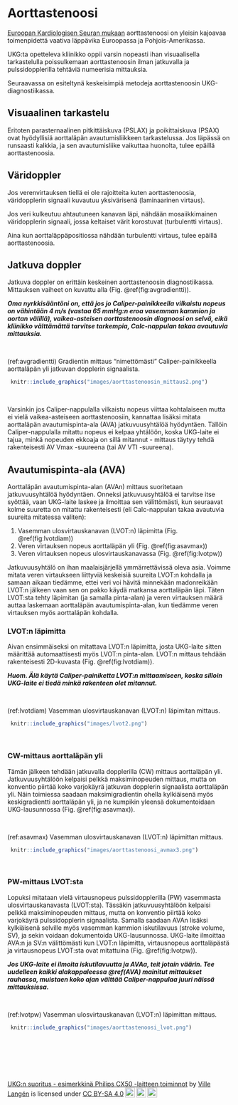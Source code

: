 # Aorttastenoosi

[Euroopan Kardiologisen Seuran mukaan](https://academic.oup.com/eurheartj/article/43/7/561/6358470) aorttastenoosi on yleisin kajoavaa toimenpidettä vaativa läppävika Euroopassa ja Pohjois-Amerikassa.

UKG:ta opetteleva kliinikko oppii varsin nopeasti ihan visuaalisella tarkastelulla poissulkemaan aorttastenoosin ilman jatkuvalla ja pulssidopplerilla tehtäviä numeerisia mittauksia.

Seuraavassa on esiteltynä keskeisimpiä metodeja aorttastenoosin UKG-diagnostiikassa.

## Visuaalinen tarkastelu

Eritoten parasternaalinen pitkittäiskuva (PSLAX) ja poikittaiskuva (PSAX) ovat hyödyllisiä aorttaläpän avautumisliikkeen tarkastelussa. Jos läpässä on runsaasti kalkkia, ja sen avautumisliike vaikuttaa huonolta, tulee epäillä aorttastenoosia.

## Väridoppler

Jos verenvirtauksen tiellä ei ole rajoitteita kuten aorttastenoosia,  väridopplerin signaali kuvautuu yksivärisenä (laminaarinen virtaus).

Jos veri kulkeutuu ahtautuneen kanavan läpi, nähdään mosaiikkimainen väridopplerin signaali, jossa keltaiset värit korostuvat (turbulentti virtaus).

Aina kun aorttaläppäpositiossa nähdään turbulentti virtaus, tulee epäillä aorttastenoosia.

## Jatkuva doppler

Jatkuva doppler on erittäin keskeinen aorttastenoosin diagnostiikassa. Mittauksen vaiheet on kuvattu alla (Fig. \@ref(fig:avgradientti)).

***Oma nyrkkisääntöni on, että jos jo Caliper-painikkeella vilkaistu nopeus on vähintään 4 m/s (vastaa 65 mmHg:n eroa vasemman kammion ja aortan välillä), vaikea-asteisen aorttastenoosin diagnoosi on selvä, eikä kliinikko välttämättä tarvitse tarkempia, Calc-nappulan takaa avautuvia mittauksia.***



<br />

(ref:avgradientti) Gradientin mittaus "nimettömästi" Caliper-painikkeella aorttaläpän yli jatkuvan dopplerin signaalista.

```r
 knitr::include_graphics("images/aorttastenoosin_mittaus2.png")
```
<br />

Varsinkin jos Caliper-nappulalla vilkaistu nopeus viittaa kohtalaiseen mutta ei vielä vaikea-asteiseen aorttastenoosiin, kannattaa lisäksi mitata aorttaläpän avautumispinta-ala (AVA) jatkuvuusyhtälöä hyödyntäen. Tällöin Caliper-nappulalla mitattu nopeus ei kelpaa yhtälöön, koska UKG-laite ei tajua, minkä nopeuden ekkoaja on sillä mitannut - mittaus täytyy tehdä rakenteisesti AV Vmax -suureena (tai AV VTI -suureena).







## Avautumispinta-ala (AVA){#AVA}

Aorttaläpän avautumispinta-alan (AVAn) mittaus suoritetaan jatkuvuusyhtälöä hyödyntäen. Onneksi jatkuvuusyhtälöä ei tarvitse itse syöttää, vaan UKG-laite laskee ja ilmoittaa sen välittömästi, kun seuraavat kolme suuretta on mitattu rakenteisesti (eli Calc-nappulan takaa avautuvia suureita mitatessa valiten):

1. Vasemman ulosvirtauskanavan (LVOT:n) läpimitta (Fig. \@ref(fig:lvotdiam))
2. Veren virtauksen nopeus aorttaläpän yli (Fig. \@ref(fig:asavmax))
3. Veren virtauksen nopeus ulosvirtauskanavassa (Fig. \@ref(fig:lvotpw))

Jatkuvuusyhtälö on ihan maalaisjärjellä ymmärrettävissä oleva asia. Voimme mitata veren virtaukseen liittyviä keskeisiä suureita LVOT:n kohdalla ja samaan aikaan tiedämme, ettei veri voi hävitä minnekään madonreikään LVOT:n jälkeen vaan sen on pakko käydä matkansa aorttaläpän läpi. Täten LVOT:sta tehty läpimitan (ja samalla pinta-alan) ja veren virtauksen määrä auttaa laskemaan aorttaläpän avautumispinta-alan, kun tiedämme veren virtauksen myös aorttaläpän kohdalla.

### LVOT:n läpimitta

Aivan ensimmäiseksi on mitattava LVOT:n läpimitta, josta UKG-laite sitten määrittää automaattisesti myös LVOT:n pinta-alan. LVOT:n mittaus tehdään rakenteisesti 2D-kuvasta (Fig. \@ref(fig:lvotdiam)).

***Huom. Älä käytä Caliper-painiketta LVOT:n mittaamiseen, koska silloin UKG-laite ei tiedä minkä rakenteen olet mitannut.*** 


<br />

(ref:lvotdiam) Vasemman ulosvirtauskanavan (LVOT:n) läpimitan mittaus.

```r
 knitr::include_graphics("images/lvot2.png")
```

<br />


### CW-mittaus aorttaläpän yli


Tämän jälkeen tehdään jatkuvalla dopplerilla (CW) mittaus aorttaläpän yli. Jatkuvuusyhtälöön kelpaisi pelkkä maksiminopeuden mittaus, mutta on konventio piirtää koko varjokäyrä jatkuvan dopplerin signaalista aorttaläpän yli. Näin toimiessa saadaan maksimigradientin ohella kylkiäisenä myös keskigradientti aorttaläpän yli, ja ne kumpikin yleensä dokumentoidaan UKG-lausunnossa (Fig. \@ref(fig:asavmax)).


<br />

(ref:asavmax) Vasemman ulosvirtauskanavan (LVOT:n) läpimittan mittaus.

```r
 knitr::include_graphics("images/aorttastenoosi_avmax3.png")
```

<br />


### PW-mittaus LVOT:sta


Lopuksi mitataan vielä virtausnopeus pulssidopplerilla (PW) vasemmasta ulosvirtauskanavasta (LVOT:sta). Tässäkin jatkuvuusyhtälöön kelpaisi pelkkä maksiminopeuden mittaus, mutta on konventio piirtää koko varjokäyrä pulssidopplerin signaalista. Samalla saadaan AVAn lisäksi kylkiäisenä selville myös vasemman kammion iskutilavuus (stroke volume, SV), ja sekin voidaan dokumentoida UKG-lausunnossa. UKG-laite ilmoittaa AVA:n ja SV:n välittömästi kun LVOT:n läpimitta, virtausnopeus aorttaläpästä ja virtausnopeus LVOT:sta ovat mitattuina (Fig. \@ref(fig:lvotpw)).

***Jos UKG-laite ei ilmoita iskutilavuutta ja AVAa, teit jotain väärin. Tee uudelleen kaikki alakappaleessa \@ref(AVA) mainitut mittaukset rauhassa, muistaen koko ajan välttää Caliper-nappulaa juuri näissä mittauksissa.***


<br />

(ref:lvotpw) Vasemman ulosvirtauskanavan (LVOT:n) läpimittan mittaus.

```r
 knitr::include_graphics("images/aorttastenoosi_lvot.png")
```

<br />






<br/>
<br/>
<br/>
<p xmlns:cc="http://creativecommons.org/ns#" xmlns:dct="http://purl.org/dc/terms/"><a property="dct:title" rel="cc:attributionURL" href="https://vldesign.kapsi.fi/echo/">UKG:n suoritus - esimerkkinä Philips CX50 -laitteen toiminnot</a> by <a rel="cc:attributionURL dct:creator" property="cc:attributionName" href="http://www.linkedin.com/in/ville-langen">Ville Langén</a> is licensed under <a href="http://creativecommons.org/licenses/by-sa/4.0/?ref=chooser-v1" target="_blank" rel="license noopener noreferrer" style="display:inline-block;">CC BY-SA 4.0<img style="height:22px!important;margin-left:3px;vertical-align:text-bottom;" src="https://mirrors.creativecommons.org/presskit/icons/cc.svg?ref=chooser-v1"><img style="height:22px!important;margin-left:3px;vertical-align:text-bottom;" src="https://mirrors.creativecommons.org/presskit/icons/by.svg?ref=chooser-v1"><img style="height:22px!important;margin-left:3px;vertical-align:text-bottom;" src="https://mirrors.creativecommons.org/presskit/icons/sa.svg?ref=chooser-v1"></a></p>


          